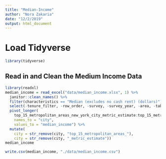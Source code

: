```yaml
---
title: "Median-Income"
author: "Nora Zakaria"
date: "12/2/2019"
output: html_document
---
```


# Load Tidyverse
```r
library(tidyverse)
```

## Read in and Clean the Medium Income Data

```r
library(readxl)
median_income = read_excel("data/median_income.xlsx", 1) %>%
  janitor::clean_names() %>%
  filter(characteristics == "Median (excludes no cash rent) (dollars)") %>%
  select(-tenure_filter, -row_order, -survey, -survey_year, -area, -table_description, - geography_filter, - characteristics) %>%
  pivot_longer(
    top_15_metropolitan_areas_new_york_city_metric_estimate:top_15_metropolitan_areas_seattle_metric_estimate,
    names_to = "city",
    values_to = "median_income") %>%
  mutate(
    city = str_remove(city, "top_15_metropolitan_areas_"),
    city = str_remove(city, "_metric_estimate"))
median_income
```

```r
write.csv(median_income, "./data/median_income.csv")
```

